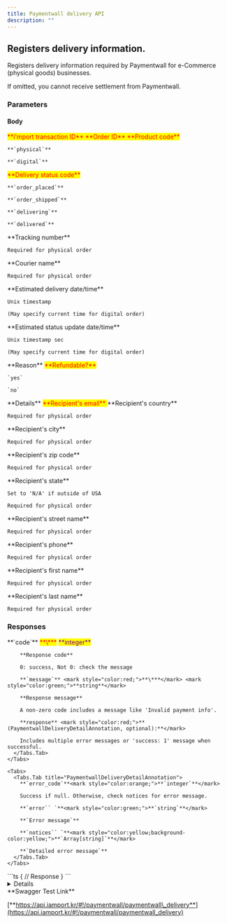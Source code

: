 ```yaml
---
title: Paymentwall delivery API
description: ""
---
```



## Registers delivery information.

Registers delivery information required by Paymentwall for e-Commerce (physical goods) businesses.

<Swagger method="post" path="/paymentwall/delivery" baseUrl="https://api.iamport.kr" summary="Registers delivery information for physical products.">
  <SwaggerDescription>
    If omitted, you cannot receive settlement from Paymentwall.
  </SwaggerDescription>

  ### Parameters

  #### Body

  <SwaggerParameter name="imp_uid" type="String" required="true">
    <mark style="color:red;">
      **i'mport transaction ID**
    </mark>
  </SwaggerParameter>

  <SwaggerParameter name="merchant_uid" type="String(40)" required="true">
    <mark style="color:red;">
      **Order ID**
    </mark>
  </SwaggerParameter>

  <SwaggerParameter name="type" type="String(10)" required="true">
    <mark style="color:red;">**Product code**</mark>

    **`physical`**

    **`digital`**
  </SwaggerParameter>

  <SwaggerParameter name="status" type="String(10)" required="true">
    <mark style="color:red;">**Delivery status code**</mark>

    **`order_placed`**

    **`order_shipped`**

    **`delivering`**

    **`delivered`**
  </SwaggerParameter>

  <SwaggerParameter name="carrier_tracking_id" type="String(64)">
    **Tracking number**

    Required for physical order
  </SwaggerParameter>

  <SwaggerParameter name="carrier_type" type="String(64)">
    **Courier name**

    Required for physical order
  </SwaggerParameter>

  <SwaggerParameter name="estimated_delivery_datetime" type="integer">
    **Estimated delivery date/time**

    Unix timestamp

    (May specify current time for digital order)
  </SwaggerParameter>

  <SwaggerParameter name="estimated_update_datetime" type="integer">
    **Estimated status update date/time**

    Unix timestamp sec

    (May specify current time for digital order)
  </SwaggerParameter>

  <SwaggerParameter name="reason" type="String(64)">
    **Reason**
  </SwaggerParameter>

  <SwaggerParameter name="refundable" type="String" required="true">
    <mark style="color:red;">**Refundable?**</mark>

    `yes`

    `no`
  </SwaggerParameter>

  <SwaggerParameter name="details" type="String(400)">
    **Details**
  </SwaggerParameter>

  <SwaggerParameter name="shipping_address_email" type="String(50)" required="true">
    <mark style="color:red;">
      **Recipient's email**
    </mark>
  </SwaggerParameter>

  <SwaggerParameter name="shipping_address_country" type="String(40)">
    **Recipient's country**

    Required for physical order
  </SwaggerParameter>

  <SwaggerParameter name="shipping_address_city" type="String(40)">
    **Recipient's city**

    Required for physical order
  </SwaggerParameter>

  <SwaggerParameter name="shipping_address_zip" type="String(40)">
    **Recipient's zip code**

    Required for physical order
  </SwaggerParameter>

  <SwaggerParameter name="shipping_address_state" type="String(40)">
    **Recipient's  state**

    Set to 'N/A' if outside of USA

    Required for physical order
  </SwaggerParameter>

  <SwaggerParameter name="shipping_address_street" type="String(40)">
    **Recipient's street name**

    Required for physical order
  </SwaggerParameter>

  <SwaggerParameter name="shipping_address_phone" type="String(40)">
    **Recipient's  phone**

    Required for physical order
  </SwaggerParameter>

  <SwaggerParameter name="shipping_address_firstname" type="String(40)">
    **Recipient's first name**

    Required for physical order
  </SwaggerParameter>

  <SwaggerParameter name="shipping_address_lastname" type="String(40)">
    **Recipient's last name**

    Required for physical order
  </SwaggerParameter>

  ### Responses

  <SwaggerResponse status="200: OK" description="Success">
    <Tabs>
      <Tabs.Tab title="PaymentwallDeliveryAnnotation">
        **`code`** <mark style="color:red;">**\***</mark> <mark style="color:purple;">**integer**</mark>

        **Response code**

        0: success, Not 0: check the message

        **`message`** <mark style="color:red;">**\***</mark> <mark style="color:green;">**string**</mark>

        **Response message**

        A non-zero code includes a message like 'Invalid payment info'.

        **response** <mark style="color:red;">**(PaymentwallDeliveryDetailAnnotation, optional):**</mark>

        Includes multiple error messages or 'success: 1' message when successful.
      </Tabs.Tab>
    </Tabs>

    <Tabs>
      <Tabs.Tab title="PaymentwallDeliveryDetailAnnotation">
        **`error_code`**<mark style="color:orange;">**`integer`**</mark>

        Success if null. Otherwise, check notices for error message.

        **`error`` `**<mark style="color:green;">**`string`**</mark>

        **`Error message`**

        **`notices`` `**<mark style="color:yellow;background-color:yellow;">**`Array[string]`**</mark>

        **`Detailed error message`**
      </Tabs.Tab>
    </Tabs>
  </SwaggerResponse>

  <SwaggerResponse status="401: Unauthorized" description="Missing or invalid access token">
    ```ts
    {
      // Response
    }
    ```
  </SwaggerResponse>
</Swagger>

<Details>
  <Details.Summary>Response Model Schema</Details.Summary>

  <Details.Content>
    ```json
    {
      "code": 0,
      "message": "string",
      "response": {
        "error_code": 0,
        "error": "string",
        "notices": ["string"]
      }
    }
    ```
  </Details.Content>
</Details>

<Hint style="success">
  **Swagger Test Link**

  [**https://api.iamport.kr/#!/paymentwall/paymentwall\_delivery**](https://api.iamport.kr/#!/paymentwall/paymentwall_delivery)
</Hint>
